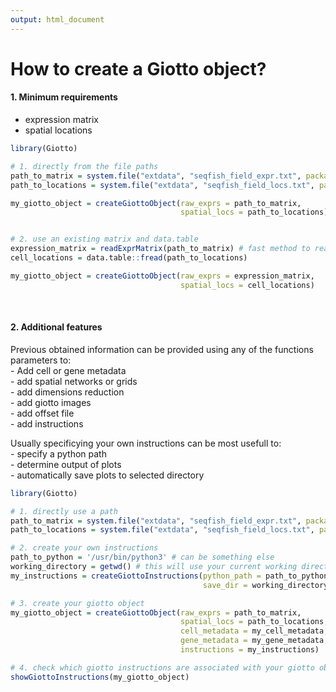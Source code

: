 ```yaml
---
output: html_document
---
```



# How to create a Giotto object?  

#### 1. Minimum requirements  

- expression matrix  
- spatial locations  

```r
library(Giotto)

# 1. directly from the file paths
path_to_matrix = system.file("extdata", "seqfish_field_expr.txt", package = 'Giotto')
path_to_locations = system.file("extdata", "seqfish_field_locs.txt", package = 'Giotto')

my_giotto_object = createGiottoObject(raw_exprs = path_to_matrix,
                                      spatial_locs = path_to_locations)


# 2. use an existing matrix and data.table
expression_matrix = readExprMatrix(path_to_matrix) # fast method to read expression matrix
cell_locations = data.table::fread(path_to_locations)

my_giotto_object = createGiottoObject(raw_exprs = expression_matrix,
                                      spatial_locs = cell_locations)

``` 

$~$

#### 2. Additional features   

Previous obtained information can be provided using any of the functions parameters to:  
- Add cell or gene metadata  
- add spatial networks or grids  
- add dimensions reduction  
- add giotto images  
- add offset file  
- add instructions  

Usually specificying your own instructions can be most usefull to:  
- specify a python path  
- determine output of plots  
- automatically save plots to selected directory  

```r
library(Giotto)

# 1. directly use a path
path_to_matrix = system.file("extdata", "seqfish_field_expr.txt", package = 'Giotto')
path_to_locations = system.file("extdata", "seqfish_field_locs.txt", package = 'Giotto')

# 2. create your own instructions
path_to_python = '/usr/bin/python3' # can be something else 
working_directory = getwd() # this will use your current working directory
my_instructions = createGiottoInstructions(python_path = path_to_python,
                                           save_dir = working_directory)

# 3. create your giotto object
my_giotto_object = createGiottoObject(raw_exprs = path_to_matrix,
                                      spatial_locs = path_to_locations,
                                      cell_metadata = my_cell_metadata,
                                      gene_metadata = my_gene_metadata,
                                      instructions = my_instructions)

# 4. check which giotto instructions are associated with your giotto object
showGiottoInstructions(my_giotto_object)
```





